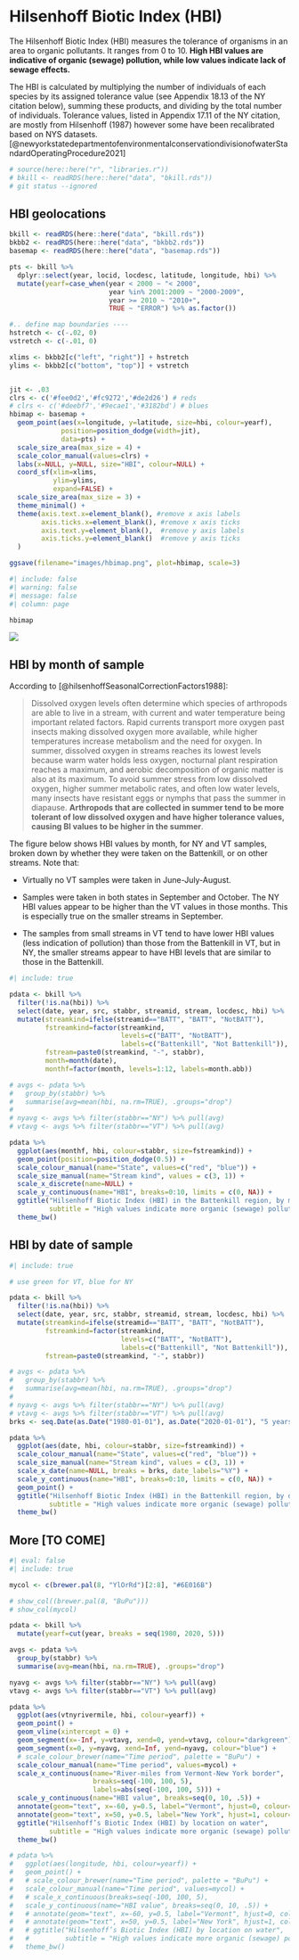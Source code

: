 # Hilsenhoff Biotic Index (HBI)

The Hilsenhoff Biotic Index (HBI) measures the tolerance of organisms in an area to organic pollutants. It ranges from 0 to 10. **High HBI values are indicative of organic (sewage) pollution, while low values indicate lack of sewage effects.**

The HBI is calculated by multiplying the number of individuals of each species by its assigned tolerance value (see Appendix 18.13 of the NY citation below), summing these products, and dividing by the total number of individuals. Tolerance values, listed in Appendix 17.11 of the NY citation, are mostly from Hilsenhoff (1987) however some have been recalibrated based on NYS datasets. [@newyorkstatedepartmentofenvironmentalconservationdivisionofwaterStandardOperatingProcedure2021]

```r

# source(here::here("r", "libraries.r"))
# bkill <- readRDS(here::here("data", "bkill.rds"))
# git status --ignored

```


## HBI geolocations
```r
bkill <- readRDS(here::here("data", "bkill.rds"))
bkbb2 <- readRDS(here::here("data", "bkbb2.rds"))
basemap <- readRDS(here::here("data", "basemap.rds"))

pts <- bkill %>% 
  dplyr::select(year, locid, locdesc, latitude, longitude, hbi) %>%
  mutate(yearf=case_when(year < 2000 ~ "< 2000",
                         year %in% 2001:2009 ~ "2000-2009",
                         year >= 2010 ~ "2010+",
                         TRUE ~ "ERROR") %>% as.factor())

#.. define map boundaries ----
hstretch <- c(-.02, 0)
vstretch <- c(-.01, 0)

xlims <- bkbb2[c("left", "right")] + hstretch
ylims <- bkbb2[c("bottom", "top")] + vstretch


jit <- .03
clrs <- c('#fee0d2','#fc9272','#de2d26') # reds
# clrs <- c('#deebf7','#9ecae1','#3182bd') # blues
hbimap <- basemap +
  geom_point(aes(x=longitude, y=latitude, size=hbi, colour=yearf),
             position=position_dodge(width=jit),
             data=pts) +
  scale_size_area(max_size = 4) +
  scale_color_manual(values=clrs) +
  labs(x=NULL, y=NULL, size="HBI", colour=NULL) +
  coord_sf(xlim=xlims,
           ylim=ylims, 
           expand=FALSE) +
  scale_size_area(max_size = 3) +
  theme_minimal() +
  theme(axis.text.x=element_blank(), #remove x axis labels
        axis.ticks.x=element_blank(), #remove x axis ticks
        axis.text.y=element_blank(),  #remove y axis labels
        axis.ticks.y=element_blank()  #remove y axis ticks
  )

ggsave(filename="images/hbimap.png", plot=hbimap, scale=3)

```
<!-- ::: {style="width: 150%;"} -->

```r
#| include: false
#| warning: false
#| message: false
#| column: page

hbimap

```

:::{.column-page}
![](images/hbimap.png)
:::


## HBI by month of sample

According to [@hilsenhoffSeasonalCorrectionFactors1988]:

> Dissolved oxygen levels often determine which species of arthropods are able to live in a stream, with current and water temperature being important related factors. Rapid currents transport more oxygen past insects making dissolved oxygen more available, while higher temperatures increase metabolism and the need for oxygen. In summer, dissolved oxygen in streams reaches its lowest levels because warm water holds less oxygen, nocturnal plant respiration reaches a maximum, and aerobic decomposition of organic matter is also at its maximum. To avoid summer stress from low dissolved oxygen, higher summer metabolic rates, and often low water levels, many insects have resistant eggs or nymphs that pass the summer in diapause. **Arthropods that are collected in summer tend to be more tolerant of low dissolved oxygen and have higher tolerance values, causing BI values to be higher in the summer**.

The figure below shows HBI values by month, for NY and VT samples, broken down by whether they were taken on the Battenkill, or on other streams. Note that:

-   Virtually no VT samples were taken in June-July-August.

-   Samples were taken in both states in September and October. The NY HBI values appear to be higher than the VT values in those months. This is especially true on the smaller streams in September.

-   The samples from small streams in VT tend to have lower HBI values (less indication of pollution) than those from the Battenkill in VT, but in NY, the smaller streams appear to have HBI levels that are similar to those in the Battenkill.

```r
#| include: true

pdata <- bkill %>%
  filter(!is.na(hbi)) %>%
  select(date, year, src, stabbr, streamid, stream, locdesc, hbi) %>%
  mutate(streamkind=ifelse(streamid=="BATT", "BATT", "NotBATT"),
         fstreamkind=factor(streamkind, 
                            levels=c("BATT", "NotBATT"),
                            labels=c("Battenkill", "Not Battenkill")),
         fstream=paste0(streamkind, "-", stabbr),
         month=month(date),
         monthf=factor(month, levels=1:12, labels=month.abb))

# avgs <- pdata %>%
#   group_by(stabbr) %>%
#   summarise(avg=mean(hbi, na.rm=TRUE), .groups="drop")
# 
# nyavg <- avgs %>% filter(stabbr=="NY") %>% pull(avg)
# vtavg <- avgs %>% filter(stabbr=="VT") %>% pull(avg)

pdata %>%
  ggplot(aes(monthf, hbi, colour=stabbr, size=fstreamkind)) +
  geom_point(position=position_dodge(0.5)) +
  scale_colour_manual(name="State", values=c("red", "blue")) +
  scale_size_manual(name="Stream kind", values = c(3, 1)) +
  scale_x_discrete(name=NULL) +
  scale_y_continuous(name="HBI", breaks=0:10, limits = c(0, NA)) +
  ggtitle("Hilsenhoff Biotic Index (HBI) in the Battenkill region, by month of sample",
          subtitle = "High values indicate more organic (sewage) pollution") +
  theme_bw()

```

## HBI by date of sample

```r
#| include: true

# use green for VT, blue for NY

pdata <- bkill %>%
  filter(!is.na(hbi)) %>%
  select(date, year, src, stabbr, streamid, stream, locdesc, hbi) %>%
  mutate(streamkind=ifelse(streamid=="BATT", "BATT", "NotBATT"),
         fstreamkind=factor(streamkind, 
                            levels=c("BATT", "NotBATT"),
                            labels=c("Battenkill", "Not Battenkill")),
         fstream=paste0(streamkind, "-", stabbr))

# avgs <- pdata %>%
#   group_by(stabbr) %>%
#   summarise(avg=mean(hbi, na.rm=TRUE), .groups="drop")
# 
# nyavg <- avgs %>% filter(stabbr=="NY") %>% pull(avg)
# vtavg <- avgs %>% filter(stabbr=="VT") %>% pull(avg)
brks <- seq.Date(as.Date("1980-01-01"), as.Date("2020-01-01"), "5 years")

pdata %>%
  ggplot(aes(date, hbi, colour=stabbr, size=fstreamkind)) +
  scale_colour_manual(name="State", values=c("red", "blue")) +
  scale_size_manual(name="Stream kind", values = c(3, 1)) +
  scale_x_date(name=NULL, breaks = brks, date_labels="%Y") +
  scale_y_continuous(name="HBI", breaks=0:10, limits = c(0, NA)) +
  geom_point() +
  ggtitle("Hilsenhoff Biotic Index (HBI) in the Battenkill region, by date of sample",
          subtitle = "High values indicate more organic (sewage) pollution") +
  theme_bw()

```

## More \[TO COME\]

```r
#| eval: false
#| include: true

mycol <- c(brewer.pal(8, "YlOrRd")[2:8], "#6E016B")

# show_col((brewer.pal(8, "BuPu")))
# show_col(mycol)

pdata <- bkill %>%
  mutate(yearf=cut(year, breaks = seq(1980, 2020, 5)))

avgs <- pdata %>%
  group_by(stabbr) %>%
  summarise(avg=mean(hbi, na.rm=TRUE), .groups="drop")

nyavg <- avgs %>% filter(stabbr=="NY") %>% pull(avg)
vtavg <- avgs %>% filter(stabbr=="VT") %>% pull(avg)

pdata %>%
  ggplot(aes(vtnyrivermile, hbi, colour=yearf)) +
  geom_point() +
  geom_vline(xintercept = 0) +
  geom_segment(x=-Inf, y=vtavg, xend=0, yend=vtavg, colour="darkgreen") +
  geom_segment(x=0, y=nyavg, xend=Inf, yend=nyavg, colour="blue") +
  # scale_colour_brewer(name="Time period", palette = "BuPu") +
  scale_colour_manual(name="Time period", values=mycol) +
  scale_x_continuous(name="River-miles from Vermont-New York border",
                     breaks=seq(-100, 100, 5),
                     labels=abs(seq(-100, 100, 5))) +
  scale_y_continuous(name="HBI value", breaks=seq(0, 10, .5)) +
  annotate(geom="text", x=-60, y=0.5, label="Vermont", hjust=0, colour="darkgreen") +
  annotate(geom="text", x=50, y=0.5, label="New York", hjust=1, colour="blue") +
  ggtitle("Hilsenhoff’s Biotic Index (HBI) by location on water",
          subtitle = "High values indicate more organic (sewage) pollution") +
  theme_bw()

# pdata %>%
#   ggplot(aes(longitude, hbi, colour=yearf)) +
#   geom_point() +
#   # scale_colour_brewer(name="Time period", palette = "BuPu") +
#   scale_colour_manual(name="Time period", values=mycol) +
#   # scale_x_continuous(breaks=seq(-100, 100, 5),                     labels=abs(seq(-100, 100, 5))) +
#   scale_y_continuous(name="HBI value", breaks=seq(0, 10, .5)) +
#   # annotate(geom="text", x=-60, y=0.5, label="Vermont", hjust=0, colour="darkgreen") +
#   # annotate(geom="text", x=50, y=0.5, label="New York", hjust=1, colour="blue") +
#   # ggtitle("Hilsenhoff’s Biotic Index (HBI) by location on water",
#   #         subtitle = "High values indicate more organic (sewage) pollution") +
#   theme_bw()


```
